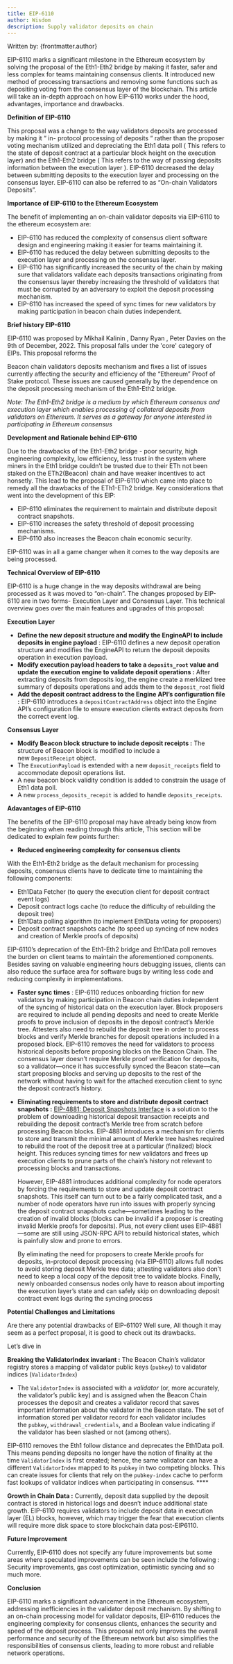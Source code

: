 ```yaml
---
title: EIP-6110
author: Wisdom
description: Supply validator deposits on chain
---
```


Written by: {frontmatter.author}


EIP-6110 marks a significant milestone in the Ethereum ecosystem by solving the proposal of the Eth1-Eth2 bridge by making it faster, safer and less complex for teams maintaining consensus clients. It introduced new method of processing transactions  and removing some functions such as depositing voting from the consensus layer of the blockchain. This article will take an in-depth approach on how EIP-6110 works under the hood, advantages, importance and drawbacks.

**Definition of EIP-6110**

This proposal was a change to the way validators deposits are processed by making it “ in- protocol processing of deposits “ rather than the  proposer voting mechanism utilized and depreciating the Eth1 data poll ( This refers to the state of deposit contract at a particular block height on the execution layer) and the Eth1-Eth2 bridge  ( This refers to the way of passing deposits information between the execution layer ).  EIP-6110 decreased the delay between submitting deposits to the execution layer and processing on the consensus layer. EIP-6110 can also be referred to as “On-chain Validators  Deposits”. 

**Importance of EIP-6110 to the Ethereum Ecosystem**

The benefit of implementing an on-chain validator deposits via EIP-6110 to the ethereum ecosystem are: 

- EIP-6110 has reduced the complexity of consensus client software design and engineering making it easier for teams maintaining it.
- EIP-6110 has reduced the delay between submitting deposits to the execution layer and processing on the consensus layer.
- EIP-6110 has significantly increased the security of the chain by making sure that validators validate each deposits transactions originating from the consensus layer thereby increasing the threshold of validators that must be corrupted by an adversary to exploit the deposit processing mechanism.
- EIP-6110 has increased the speed of sync times for new validators by making participation in beacon chain duties independent.

**Brief history EIP-6110**

EIP-6110 was proposed by Mikhail Kalinin , Danny Ryan , Peter Davies on the 9th of December, 2022.  This proposal falls under the 'core' category of EIPs. This proposal reforms the  

Beacon chain validators deposits mechanism and fixes a list of issues currently affecting the security and efficiency of the “Ethereum” Proof of Stake protocol. These issues are caused generally by the dependence on the deposit processing mechanism of the Eth1-Eth2 bridge.

*Note: The Eth1-Eth2 bridge is a medium by which Ethereum consenus and execution layer which enables processing of collateral deposits from validators on Ethereum. It serves as a gateway for anyone interested in participating in Ethereum consensus*

**Development and Rationale behind EIP-6110** 

Due to the drawbacks of  the Eth1-Eth2 bridge - poor security, high engineering complexity, low efficiency, less trust in the system where miners in the Eth1 bridge couldn’t be trusted due to their ETh not been staked on the ETh2(Beacon) chain and have weaker incentives to act honsetly. This lead to the proposal of EIP-6110 which came into place to remedy all the drawbacks of the ETh1-ETh2 bridge. Key considerations that went into the development of this EIP: 

 

- EIP-6110 eliminates the  requirement to maintain and distribute deposit contract snapshots.
- EIP-6110 increases the safety threshold of deposit processing mechanisms.
- EIP-6110 also increases the Beacon chain economic security.

EIP-6110 was in all a game changer when it comes to the way deposits are being processed.

**Technical Overview of EIP-6110** 

EIP-6110 is a huge change in the way deposits withdrawal are being processed as it was moved to “on-chain”. The changes proposed by EIP-6110 are in two forms- Execution Layer and Consensus Layer.  This technical overview goes over the main features and upgrades of this proposal:

**Execution Layer** 

- **Define the new deposit structure and modify the EngineAPI to include deposits in engine payload** : EIP-6110 defines a new deposit operation structure and modifies the EngineAPI to return the deposit deposits operation in execution payload.
- **Modify execution payload headers to take a `deposits_root` value and update the execution engine to validate deposit operations :** After extracting deposits from deposits log, the engine create a merklized tree summary of deposits operations and adds them to the `deposit_roo`t field
- **Add the deposit contract address to the Engine API’s configuration file :** EIP-6110 introduces a `depositContractAddress` object into the Engine API’s configuration file to ensure execution clients extract deposits from the correct event log.

**Consensus Layer** 

- **Modify Beacon block structure to include deposit receipts :** The structure of Beacon block is modified to include a new `DepositReceipt` object.
- The `ExecutionPayload` is extended with a new `deposit_receipts` field to accommodate deposit operations list.
- A new beacon block validity condition is added to constrain the usage of Eth1 data poll.
- A new `process_deposits_recepit` is added to handle `deposits_receipts`.

**Adavantages of EIP-6110** 

The benefits of the EIP-6110 proposal may have already being know from the beginning when reading through this article, This section will be dedicated to explain few points further:

- **Reduced engineering complexity for consensus clients**

With the Eth1-Eth2 bridge as the default mechanism for processing deposits, consensus clients have to dedicate time to maintaining the following components:

- Eth1Data Fetcher (to query the execution client for deposit contract event logs)
- Deposit contract logs cache (to reduce the difficulty of rebuilding the deposit tree)
- Eth1Data polling algorithm (to implement Eth1Data voting for proposers)
- Deposit contract snapshots cache (to speed up syncing of new nodes and creation of Merkle proofs of deposits)

EIP-6110’s deprecation of the Eth1-Eth2 bridge and Eth1Data poll removes the burden on client teams to maintain the aforementioned components. Besides saving on valuable engineering hours debugging issues, clients can also reduce the surface area for software bugs by writing less code and reducing complexity in implementations.

- **Faster sync times** : EIP-6110 reduces onboarding friction for new validators by making participation in Beacon chain duties independent of the syncing of historical data on the execution layer. Block proposers are required to include all pending deposits and need to create Merkle proofs to prove inclusion of deposits in the deposit contract’s Merkle tree. Attesters also need to rebuild the deposit tree in order to process blocks and verify Merkle branches for deposit operations included in a proposed block. EIP-6110 removes the need for validators to process historical deposits before proposing blocks on the Beacon Chain. The consensus layer doesn’t require Merkle proof verification for deposits, so a validator—once it has successfully synced the Beacon state—can start proposing blocks and serving up deposits to the rest of the network without having to wait for the attached execution client to sync the deposit contract’s history.

- **Eliminating requirements to store and distribute deposit contract snapshots :** [EIP-4881: Deposit Snapshots Interface](https://eips.ethereum.org/EIPS/eip-4881) is a solution to the problem of downloading historical deposit transaction receipts and rebuilding the deposit contract’s Merkle tree from scratch before processing Beacon blocks. EIP-4881 introduces a mechanism for clients to store and transmit the minimal amount of Merkle tree hashes required to rebuild the root of the deposit tree at a particular (finalized) block height. This reduces syncing times for new validators and frees up execution clients to prune parts of the chain’s history not relevant to processing blocks and transactions.
    
    However, EIP-4881 introduces additional complexity for node operators by forcing the requirements to store and update deposit contract snapshots. This itself can turn out to be a fairly complicated task, and a number of node operators have run into issues with properly syncing the deposit contract snapshots cache—sometimes leading to the creation of invalid blocks (blocks can be invalid if a proposer is creating invalid Merkle proofs for deposits). Plus, not every client uses EIP-4881—some are still using JSON-RPC API to rebuild historical states, which is painfully slow and prone to errors.
    
    By eliminating the need for proposers to create Merkle proofs for deposits, in-protocol deposit processing (via EIP-6110) allows full nodes to avoid storing deposit Merkle tree data; attesting validators also don’t need to keep a local copy of the deposit tree to validate blocks. Finally, newly onboarded consensus nodes only have to reason about importing the execution layer’s state and can safely skip on downloading deposit contract event logs during the syncing process
    

**Potential Challenges and Limitations**

Are there any potential drawbacks of EIP-6110? Well sure, All though it may seem as a perfect proposal, it is good to check out its drawbacks.

Let’s dive in

**Breaking the ValidatorIndex invariant :** The Beacon Chain’s validator registry stores a mapping of validator public keys (`pubkey`) to validator indices (`ValidatorIndex`)

- The `ValidatorIndex` is associated with a *validator* (or, more accurately, the validator’s public key) and is assigned when the Beacon Chain processes the deposit and creates a validator record that saves important information about the validator in the Beacon state. The set of information stored per validator record for each validator includes the `pubkey`, `withdrawal_credentials`, and a Boolean value indicating if the validator has been slashed or not (among others).

EIP-6110 removes the Eth1 follow distance and deprecates the Eth1Data poll. This means pending deposits no longer have the notion of finality at the time `ValidatorIndex` is first created; hence, the same validator can have a different `ValidatorIndex` mapped to its `pubkey` in two competing blocks. This can create issues for clients that rely on the `pubkey-index` cache to perform fast lookups of validator indices when participating in consensus. ****

**Growth in Chain Data :** Currently, deposit data supplied by the deposit contract is stored in historical logs and doesn’t induce additional state growth. EIP-6110 requires validators to include deposit data in execution layer (EL) blocks, however, which may trigger the fear that execution clients will require more disk space to store blockchain data post-EIP6110. 

**Future Improvement**

Currently, EIP-6110 does not specify any future improvements but some areas where speculated improvements can be seen include the following : Security improvements, gas cost optimization, optimistic syncing and so much more.

**Conclusion** 

EIP-6110 marks a significant advancement in the Ethereum ecosystem, addressing inefficiencies in the validator deposit mechanism. By shifting to an on-chain processing model for validator deposits, EIP-6110 reduces the engineering complexity for consensus clients, enhances the security and speed of the deposit process. This proposal not only improves the overall performance and security of the Ethereum network but also simplifies the responsibilities of consensus clients, leading to more robust and reliable network operations.